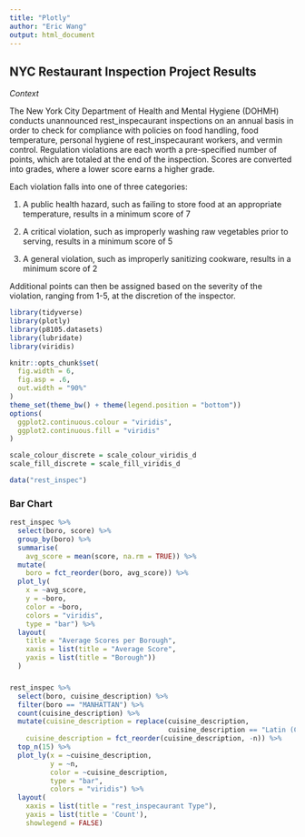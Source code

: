 ```yaml
---
title: "Plotly"
author: "Eric Wang"
output: html_document
---
```


## NYC Restaurant Inspection Project Results

*Context*

The New York City Department of Health and Mental Hygiene (DOHMH) conducts unannounced rest_inspecaurant inspections on an annual basis in order to check for compliance with policies on food handling, food temperature, personal hygiene of rest_inspecaurant workers, and vermin control. Regulation violations are each worth a pre-specified number of points, which are totaled at the end of the inspection. Scores are converted into grades, where a lower score earns a higher grade.

Each violation falls into one of three categories:

1. A public health hazard, such as failing to store food at an appropriate temperature, results in a minimum score of 7

2. A critical violation, such as improperly washing raw vegetables prior to serving, results in a minimum score of 5

3. A general violation, such as improperly sanitizing cookware, results in a minimum score of 2

Additional points can then be assigned based on the severity of the violation, ranging from 1-5, at the discretion of the inspector.

```r

library(tidyverse)
library(plotly)
library(p8105.datasets)
library(lubridate)
library(viridis)

knitr::opts_chunk$set(
  fig.width = 6,
  fig.asp = .6,
  out.width = "90%"
)
theme_set(theme_bw() + theme(legend.position = "bottom"))
options(
  ggplot2.continuous.colour = "viridis",
  ggplot2.continuous.fill = "viridis"
)

scale_colour_discrete = scale_colour_viridis_d
scale_fill_discrete = scale_fill_viridis_d

```

```r

data("rest_inspec")

```

### Bar Chart

```r

rest_inspec %>%
  select(boro, score) %>%
  group_by(boro) %>%
  summarise(
    avg_score = mean(score, na.rm = TRUE)) %>%
  mutate(
    boro = fct_reorder(boro, avg_score)) %>%
  plot_ly(
    x = ~avg_score, 
    y = ~boro, 
    color = ~boro, 
    colors = "viridis",
    type = "bar") %>% 
  layout(
    title = "Average Scores per Borough",
    xaxis = list(title = "Average Score",
    yaxis = list(title = "Borough"))
  )

```

### 

```r

rest_inspec %>%
  select(boro, cuisine_description) %>%
  filter(boro == "MANHATTAN") %>%
  count(cuisine_description) %>%
  mutate(cuisine_description = replace(cuisine_description,
                                       cuisine_description == "Latin (Cuban, Dominican, Puerto Rican, South & Central American)", "Latin"),
    cuisine_description = fct_reorder(cuisine_description, -n)) %>%
  top_n(15) %>%
  plot_ly(x = ~cuisine_description, 
          y = ~n, 
          color = ~cuisine_description,
          type = "bar", 
          colors = "viridis") %>%
  layout(
    xaxis = list(title = "rest_inspecaurant Type"), 
    yaxis = list(title = 'Count'), 
    showlegend = FALSE)

```

